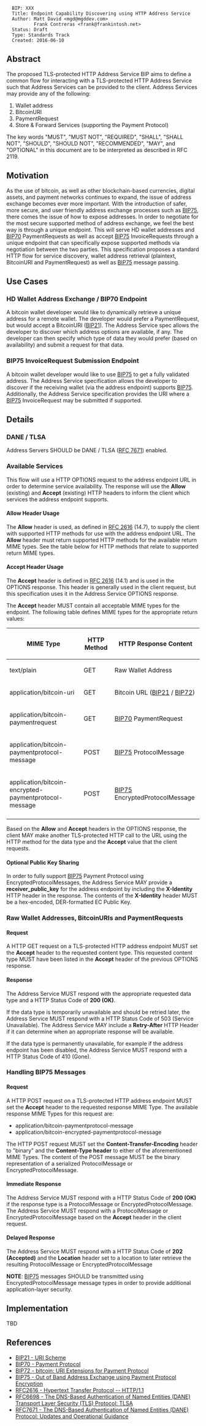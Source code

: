 <pre>
  BIP: XXX
  Title: Endpoint Capability Discovering using HTTP Address Service
  Author: Matt David <mgd@mgddev.com>
          Frank Contreras <frank@frankintosh.net>
  Status: Draft
  Type: Standards Track
  Created: 2016-06-10
</pre>

==Abstract==

The proposed TLS-protected HTTP Address Service BIP aims to define a common flow for interacting with a TLS-protected HTTP Address Service such that Address Services can be provided to the client. Address Services may provide any of the following:

# Wallet address
# BitcoinURI
# PaymentRequest
# Store & Forward Services (supporting the Payment Protocol)

The key words "MUST", "MUST NOT", "REQUIRED", "SHALL", "SHALL NOT", "SHOULD", "SHOULD NOT", "RECOMMENDED", "MAY", and 
"OPTIONAL" in this document are to be interpreted as described in RFC 2119.

==Motivation==

As the use of bitcoin, as well as other blockchain-based currencies, digital assets, and payment networks continues to expand, the issue of address exchange becomes ever more important. With the introduction of safer, more secure, and user friendly address exchange processes such as [[bip-0075.mediawiki|BIP75]], there comes the issue of how to expose addresses. In order to negotiate for the most secure supported method of address exchange, we feel the best way is through a unique endpoint. This will serve HD wallet addresses and [[bip-0070.mediawiki|BIP70]] PaymentRequests as well as accept [[bip-0075.mediawiki|BIP75]] InvoiceRequests through a unique endpoint that can specifically expose supported methods via negotiation between the two parties. This specification proposes a standard HTTP flow for service discovery, wallet address retrieval (plaintext, BitcoinURI and PaymentRequest) as well as [[bip-0075.mediawiki|BIP75]] message passing.

==Use Cases==

===HD Wallet Address Exchange / BIP70 Endpoint===

A bitcoin wallet developer would like to dynamically retrieve a unique address for a remote wallet. The developer would prefer a PaymentRequest, but would accept a BitcoinURI ([[bip-0021.mediawiki|BIP21]]). The Address Service spec allows the developer to discover which address options are available, if any. The developer can then specify which type of data they would prefer (based on availability) and submit a request for that data.

===BIP75 InvoiceRequest Submission Endpoint===

A bitcoin wallet developer would like to use [[bip-0075.mediawiki|BIP75]] to get a fully validated address. The Address Service specification allows the developer to discover if the receiving wallet (via the address endpoint) supports [[bip-0075.mediawiki|BIP75]]. Additionally, the Address Service specification provides the URI where a [[bip-0075.mediawiki|BIP75]] InvoiceRequest may be submitted if supported.

==Details==

===DANE / TLSA===

Address Servers SHOULD be DANE / TLSA ([https://tools.ietf.org/html/rfc7671 RFC 7671]) enabled. 

===Available Services===

This flow will use a HTTP OPTIONS request to the address endpoint URL in order to determine service availability. The response will use the '''Allow''' (existing) and '''Accept''' (existing) HTTP headers to inform the client which services the address endpoint supports.

====Allow Header Usage====

The '''Allow''' header is used, as defined in [https://tools.ietf.org/html/rfc2616 RFC 2616] (14.7), to supply the client with supported HTTP methods for use with the address endpoint URL. The '''Allow''' header must return supported HTTP methods for the available return MIME types. See the table below for HTTP methods that relate to supported return MIME types.

====Accept Header Usage====

The '''Accept''' header is defined in [https://tools.ietf.org/html/rfc2616 RFC 2616] (14.1) and is used in the OPTIONS response. This header is generally used in the client request, but this specification uses it in the Address Service OPTIONS response.

The '''Accept''' header MUST contain all acceptable MIME types for the endpoint. The following table defines MIME types for the appropriate return values:

{| class="wikitable"
! MIME Type !! HTTP Method !! HTTP Response Content
|- 
| text/plain                                                || GET  || Raw Wallet Address
|-
| application/bitcoin-uri                                   || GET  || Bitcoin URL ([[bip-0021.mediawiki|BIP21]] / [[bip-0072.mediawiki|BIP72]])
|-
| application/bitcoin-paymentrequest                        || GET  || [[bip-0070.mediawiki|BIP70]] PaymentRequest
|-
| application/bitcoin-paymentprotocol-message               || POST || [[bip-0075.mediawiki|BIP75]] ProtocolMessage 
|-
| application/bitcoin-encrypted-paymentprotocol-message     || POST || [[bip-0075.mediawiki|BIP75]] EncryptedProtocolMessage
|-
|}

Based on the '''Allow''' and '''Accept''' headers in the OPTIONS response, the client MAY make another TLS-protected HTTP call to the URL using the HTTP method for the data type and the '''Accept''' value that the client requests.

====Optional Public Key Sharing====

In order to fully support [[bip-0075.mediawiki|BIP75]] Payment Protocol using EncryptedProtocolMessages, the Address Service MAY provide a '''receiver_public_key''' for the address endpoint by including the '''X-Identity''' HTTP header in the response. The contents of the '''X-Identity''' header MUST be a hex-encoded, DER-formatted EC Public Key.

===Raw Wallet Addresses, BitcoinURIs and PaymentRequests===

====Request====

A HTTP GET request on a TLS-protected HTTP address endpoint MUST set the '''Accept''' header to the requested content type. This requested content type MUST have been listed in the '''Accept''' header of the previous OPTIONS response. 

====Response====

The Address Service MUST respond with the appropriate requested data type and a HTTP Status Code of '''200 (OK)'''. 

If the data type is temporarily unavailable and should be retried later, the Address Service MUST respond with a HTTP Status Code of 503 (Service Unavailable). The Address Service MAY include a '''Retry-After''' HTTP Header if it can determine when an appropriate response will be available.

If the data type is permanently unavailable, for example if the address endpoint has been disabled, the Address Service MUST respond with a HTTP Status Code of 410 (Gone).

===Handling BIP75 Messages===

====Request====

A HTTP POST request on a TLS-protected HTTP address endpoint MUST set the '''Accept''' header to the requested response MIME Type. The available response MIME Types for this request are:

* application/bitcoin-paymentprotocol-message
* application/bitcoin-encrypted-paymentprotocol-message

The HTTP POST request MUST set the '''Content-Transfer-Encoding''' header to "binary" and the '''Content-Type header''' to either of the aforementioned MIME Types. The content of the POST message MUST be the binary representation of a serialized ProtocolMessage or EncryptedProtocolMessage.

====Immediate Response====

The Address Service MUST respond with a HTTP Status Code of '''200 (OK)''' if the response type is a ProtocolMessage or EncryptedProtocolMessage. The Address Service MUST respond with a ProtocolMessage or EncryptedProtocolMessage based on the '''Accept''' header in the client request.

====Delayed Response====

The Address Service MUST respond with a HTTP Status Code of '''202 (Accepted)''' and the '''Location''' header set to a location to later retrieve the resulting ProtocolMessage or EncryptedProtocolMessage

'''NOTE''': [[bip-0075.mediawiki|BIP75]] messages SHOULD be transmitted using EncryptedProtocolMessage message types in order to provide additional application-layer security.


==Implementation==

TBD

==References==
* [[bip-0021.mediawiki|BIP21 - URI Scheme]]
* [[bip-0070.mediawiki|BIP70 - Payment Protocol]]
* [[bip-0072.mediawiki|BIP72 - bitcoin: URI Extensions for Payment Protocol]]
* [[bip-0075.mediawiki|BIP75 - Out of Band Address Exchange using Payment Protocol Encryption]]
* [https://tools.ietf.org/html/rfc2616 RFC2616 - Hypertext Transfer Protocol -- HTTP/1.1]
* [https://tools.ietf.org/html/rfc6698 RFC6698 - The DNS-Based Authentication of Named Entities (DANE) Transport Layer Security (TLS) Protocol: TLSA]
* [https://tools.ietf.org/html/rfc7671 RFC7671 - The DNS-Based Authentication of Named Entities (DANE) Protocol: Updates and Operational Guidance]
